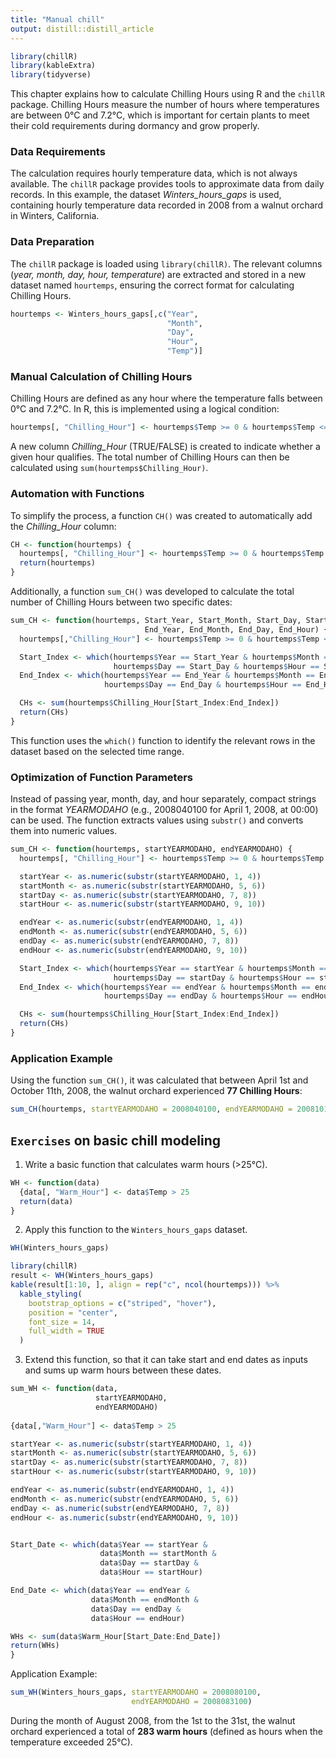 ```yaml
---
title: "Manual chill"
output: distill::distill_article
---
```


```r
library(chillR)
library(kableExtra)
library(tidyverse)
```

This chapter explains how to calculate Chilling Hours using R and the `chillR` package. Chilling Hours measure the number of hours where temperatures are between 0°C and 7.2°C, which is important for certain plants to meet their cold requirements during dormancy and grow properly.

### **Data Requirements**

The calculation requires hourly temperature data, which is not always available. The `chillR` package provides tools to approximate data from daily records. In this example, the dataset *Winters_hours_gaps* is used, containing hourly temperature data recorded in 2008 from a walnut orchard in Winters, California.

### **Data Preparation**

The `chillR` package is loaded using `library(chillR)`. The relevant columns (*year, month, day, hour, temperature*) are extracted and stored in a new dataset named `hourtemps`, ensuring the correct format for calculating Chilling Hours.

```r
hourtemps <- Winters_hours_gaps[,c("Year",
                                   "Month",
                                   "Day",
                                   "Hour",
                                   "Temp")]
```

### **Manual Calculation of Chilling Hours**

Chilling Hours are defined as any hour where the temperature falls between 0°C and 7.2°C. In R, this is implemented using a logical condition:

```r
hourtemps[, "Chilling_Hour"] <- hourtemps$Temp >= 0 & hourtemps$Temp <= 7.2
```

A new column *Chilling_Hour* (TRUE/FALSE) is created to indicate whether a given hour qualifies. The total number of Chilling Hours can then be calculated using `sum(hourtemps$Chilling_Hour)`.

### **Automation with Functions**

To simplify the process, a function `CH()` was created to automatically add the *Chilling_Hour* column:

```r
CH <- function(hourtemps) {
  hourtemps[, "Chilling_Hour"] <- hourtemps$Temp >= 0 & hourtemps$Temp <= 7.2
  return(hourtemps)
}
```

Additionally, a function `sum_CH()` was developed to calculate the total number of Chilling Hours between two specific dates:

```r
sum_CH <- function(hourtemps, Start_Year, Start_Month, Start_Day, Start_Hour, 
                              End_Year, End_Month, End_Day, End_Hour) {
  hourtemps[,"Chilling_Hour"] <- hourtemps$Temp >= 0 & hourtemps$Temp <= 7.2

  Start_Index <- which(hourtemps$Year == Start_Year & hourtemps$Month == Start_Month &
                       hourtemps$Day == Start_Day & hourtemps$Hour == Start_Hour)
  End_Index <- which(hourtemps$Year == End_Year & hourtemps$Month == End_Month &
                     hourtemps$Day == End_Day & hourtemps$Hour == End_Hour)

  CHs <- sum(hourtemps$Chilling_Hour[Start_Index:End_Index])
  return(CHs)
}
```

This function uses the `which()` function to identify the relevant rows in the dataset based on the selected time range.

### **Optimization of Function Parameters**

Instead of passing year, month, day, and hour separately, compact strings in the format *YEARMODAHO* (e.g., 2008040100 for April 1, 2008, at 00:00) can be used. The function extracts values using `substr()` and converts them into numeric values.

```r
sum_CH <- function(hourtemps, startYEARMODAHO, endYEARMODAHO) {
  hourtemps[, "Chilling_Hour"] <- hourtemps$Temp >= 0 & hourtemps$Temp <= 7.2

  startYear <- as.numeric(substr(startYEARMODAHO, 1, 4))
  startMonth <- as.numeric(substr(startYEARMODAHO, 5, 6))
  startDay <- as.numeric(substr(startYEARMODAHO, 7, 8))
  startHour <- as.numeric(substr(startYEARMODAHO, 9, 10))

  endYear <- as.numeric(substr(endYEARMODAHO, 1, 4))
  endMonth <- as.numeric(substr(endYEARMODAHO, 5, 6))
  endDay <- as.numeric(substr(endYEARMODAHO, 7, 8))
  endHour <- as.numeric(substr(endYEARMODAHO, 9, 10))

  Start_Index <- which(hourtemps$Year == startYear & hourtemps$Month == startMonth &
                       hourtemps$Day == startDay & hourtemps$Hour == startHour)
  End_Index <- which(hourtemps$Year == endYear & hourtemps$Month == endMonth &
                     hourtemps$Day == endDay & hourtemps$Hour == endHour)

  CHs <- sum(hourtemps$Chilling_Hour[Start_Index:End_Index])
  return(CHs)
}
```

### **Application Example**

Using the function `sum_CH()`, it was calculated that between April 1st and October 11th, 2008, the walnut orchard experienced **77 Chilling Hours**:

```r
sum_CH(hourtemps, startYEARMODAHO = 2008040100, endYEARMODAHO = 2008101100)
```

## `Exercises` on basic chill modeling

1.  Write a basic function that calculates warm hours (\>25°C).

```r
WH <- function(data)
  {data[, "Warm_Hour"] <- data$Temp > 25
  return(data)
}
```

2.  Apply this function to the `Winters_hours_gaps` dataset.

```r
WH(Winters_hours_gaps)
```

```r
library(chillR)
result <- WH(Winters_hours_gaps)
kable(result[1:10, ], align = rep("c", ncol(hourtemps))) %>%
  kable_styling(
    bootstrap_options = c("striped", "hover"), 
    position = "center", 
    font_size = 14,   
    full_width = TRUE 
  )
```

3.  Extend this function, so that it can take start and end dates as inputs and sums up warm hours between these dates.

```r
sum_WH <- function(data, 
                   startYEARMODAHO,
                   endYEARMODAHO)
  
{data[,"Warm_Hour"] <- data$Temp > 25

startYear <- as.numeric(substr(startYEARMODAHO, 1, 4))
startMonth <- as.numeric(substr(startYEARMODAHO, 5, 6))
startDay <- as.numeric(substr(startYEARMODAHO, 7, 8))
startHour <- as.numeric(substr(startYEARMODAHO, 9, 10))

endYear <- as.numeric(substr(endYEARMODAHO, 1, 4))
endMonth <- as.numeric(substr(endYEARMODAHO, 5, 6))
endDay <- as.numeric(substr(endYEARMODAHO, 7, 8))
endHour <- as.numeric(substr(endYEARMODAHO, 9, 10))


Start_Date <- which(data$Year == startYear &
                    data$Month == startMonth &
                    data$Day == startDay &
                    data$Hour == startHour)

End_Date <- which(data$Year == endYear &
                  data$Month == endMonth &
                  data$Day == endDay &
                  data$Hour == endHour)

WHs <- sum(data$Warm_Hour[Start_Date:End_Date])
return(WHs)
}
```

Application Example:

```r
sum_WH(Winters_hours_gaps, startYEARMODAHO = 2008080100, 
                           endYEARMODAHO = 2008083100)
```

During the month of August 2008, from the 1st to the 31st, the walnut orchard experienced a total of **283 warm hours** (defined as hours when the temperature exceeded 25°C).
